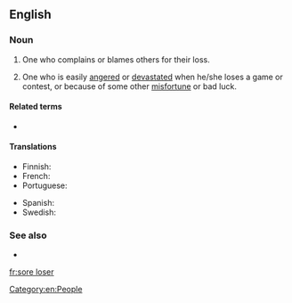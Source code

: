 ==English==

===Noun===
{{en-noun|head=[[sore]] [[loser]]}}

# {{label|en|informal}} One who complains or blames others for their loss.
# One who is easily [[angered]] or [[devastated]] when he/she loses a game or contest, or because of some other [[misfortune]] or bad luck.

====Related terms====
* {{l|en|sore winner}}

====Translations====
{{trans-top|who doesn't take defeat well, especially one who complains or contests it}}
* Finnish: {{t|fi|huono häviäjä}}
* French: {{t+|fr|mauvais perdant}}
* Portuguese: {{t|pt|mau perdedor}}
{{trans-mid}}
* Spanish: {{t|es|mal perdedor}}
* Swedish: {{t|sv|dålig förlorare}}
{{trans-bottom}}

===See also===
* {{l|en|born loser}}

[[Category:en:People]]

[[fr:sore loser]]